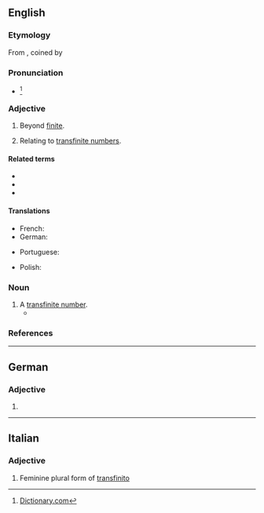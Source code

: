==English==

===Etymology===
From {{etyl|de|en}} {{m|de|transfinit}}, coined by {{w|Georg Cantor}}

===Pronunciation===
* {{IPA|/tɹænsˈfaɪnaɪt/|lang=en}}<ref>[http://dictionary.reference.com/browse/transfinite Dictionary.com]</ref>

===Adjective===
{{en-adj|-}}

# Beyond [[finite]].
# {{lb|en|mathematics}} Relating to [[transfinite number]]s.

====Related terms====
* {{l|en|finite}}
* {{l|en|infinite}}
* {{l|en|transfinity}}

====Translations====
{{trans-top|beyond finite}}
* French: {{t+|fr|transfini}}
* German: {{t+|de|transfinit}}
{{trans-mid}}
* Portuguese: {{t|pt|transfinito|m}}
{{trans-bottom}}

{{trans-top|relating to transfinite numbers}}
* Polish: {{t|pl|pozaskończony}}
{{trans-mid}}
{{trans-bottom}}

===Noun===
{{en-noun}}

# A [[transfinite number]].
#* {{quote-book|author=Oliver Sacks|title=Awakenings|passage=An interesting and perhaps essential formal model of this quality is to be found in Cantor's concepts of infinite sets and transfinite cardinals. The laws of ordinary, inductive mathematics do not apply to these, for the 'least part' of such '''transfinites''' are equal to the whole, and convey their infinite (i.e. world-like) quality.|year=1973}}

===References===
<references/>

----

==German==

===Adjective===
{{head|de|adjective form}}

# {{inflected form of|transfinit|lang=de}}
{{rfc-auto}}

----

==Italian==

===Adjective===
{{head|it|adjective form}}

# Feminine plural form of [[transfinito]]